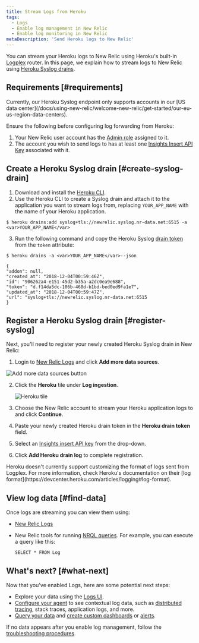 ```yaml
---
title: Stream Logs from Heroku
tags:
  - Logs
  - Enable log management in New Relic
  - Enable log monitoring in New Relic
metaDescription: 'Send Heroku logs to New Relic'
---
```


You can stream your Heroku logs to New Relic using Heroku's built-in [Logplex](https://devcenter.heroku.com/articles/logplex) router. In this page, we explain how to stream logs to New Relic using [Heroku Syslog drains](https://devcenter.heroku.com/articles/log-drains#syslog-drains).


## Requirements [#requirements]

<Callout variant="important">
Currently, our Heroku Syslog endpoint only supports accounts in our [US data center](/docs/using-new-relic/welcome-new-relic/get-started/our-eu-us-region-data-centers).
</Callout>

Ensure the following before configuring log forwarding from Heroku:

1. Your New Relic user account has the [Admin role](/docs/accounts/original-accounts-billing/original-users-roles/users-roles-original-user-model/#roles) assigned to it.
2. The account you wish to send logs to has at least one [Insights Insert API Key](/docs/apis/get-started/intro-apis/new-relic-api-keys/#insights-insert-key) associated with it.

## Create a Heroku Syslog drain [#create-syslog-drain]

1. Download and install the [Heroku CLI](https://devcenter.heroku.com/articles/heroku-cli#download-and-install).
2. Use the Heroku CLI to create a Syslog drain and attach it to the application you want to stream logs from, replacing ```YOUR_APP_NAME``` with the name of your Heroku application. 
  ```
  $ heroku drains:add syslog+tls://newrelic.syslog.nr-data.net:6515 -a <var>YOUR_APP_NAME</var>
  ```

3. Run the following command and copy the Heroku Syslog [drain token](https://devcenter.heroku.com/articles/log-drains#drain-tokens) from the ```token``` attribute:
  ```
  $ heroku drains -a <var>YOUR_APP_NAME</var>--json
  ```

  ```
  {
  "addon": null,
  "created_at": "2018-12-04T00:59:46Z",
  "id": "906262a4-e151-45d2-b35a-a2dc0ea9e688",
  "token": "d.f14da5dc-106b-468d-b1bd-bed0ed9fa1e7",
  "updated_at": "2018-12-04T00:59:47Z",
  "url": "syslog+tls://newrelic.syslog.nr-data.net:6515
 }
 ```

## Register a Heroku Syslog drain [#register-syslog]

Next, you'll need to register your newly created Heroku Syslog drain in New Relic:

1. Login to [New Relic Logs](https://one.newrelic.com/launcher/logger.log-launcher) and click **Add more data sources**.

 ![Add more data sources button](./images/add-data.png "Add more data sources button")

2. Click the **Heroku** tile under **Log ingestion**.

   ![Heroku tile](./images/heroku-tile.png "Heroku tile")

3. Choose the New Relic account to stream your Heroku application logs to and click **Continue**.
4. Paste your newly created Heroku drain token in the **Heroku drain token** field. 
5. Select an [Insights insert API key](/docs/apis/get-started/intro-apis/new-relic-api-keys/#insights-insert-key) from the drop-down.
6. Click **Add Heroku drain log** to complete registration.

<Callout variant="important">
Heroku doesn't currently support customizing the format of logs sent from Logplex. For more information, check Heroku's documentation on their [log format](https://devcenter.heroku.com/articles/logging#log-format).
</Callout>

## View log data [#find-data]

Once logs are streaming you can view them using:

* [New Relic Logs](https://one.newrelic.com/launcher/logger.log-launcher)
* New Relic tools for running [NRQL queries](/docs/chart-builder/use-chart-builder/choose-data/use-advanced-nrql-mode-specify-data). For example, you can execute a query like this:

  ```
  SELECT * FROM Log
  ```

## What's next? [#what-next]

Now that you've enabled Logs, here are some potential next steps:

* Explore your data using the [Logs UI](/docs/explore-your-data-new-relic-logs-ui).
* [Configure your agent](/docs/logs/new-relic-logs/enable-logs-context/enable-logs-context-apm-agents) to see contextual log data, such as [distributed tracing](/docs/understand-dependencies/distributed-tracing/get-started/introduction-distributed-tracing), stack traces, application logs, and more.
* [Query your data](/docs/using-new-relic/data/understand-data/query-new-relic-data) and [create custom dashboards](/docs/dashboards/new-relic-one-dashboards/get-started/introduction-new-relic-one-dashboards) or [alerts](/docs/alerts/new-relic-alerts/configuring-alert-policies/create-edit-or-find-alert-policy).

If no data appears after you enable log management, follow the [troubleshooting procedures](/docs/logs/new-relic-logs/troubleshooting/no-data-appears-logs).
